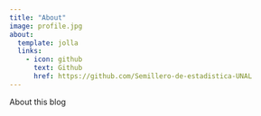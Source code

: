 ```yaml
---
title: "About"
image: profile.jpg
about:
  template: jolla
  links:
    - icon: github
      text: Github
      href: https://github.com/Semillero-de-estadistica-UNAL
---
```


About this blog
